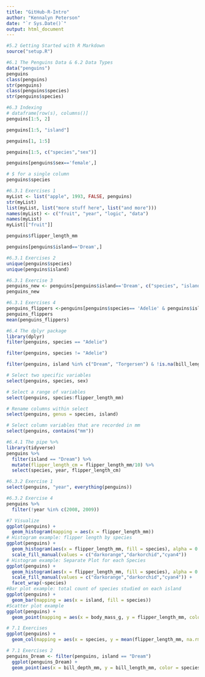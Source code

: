 ```yaml
---
title: "GitHub-R-Intro"
author: "Kennalyn Peterson"
date: "`r Sys.Date()`"
output: html_document
---
```


```r
#5.2 Getting Started with R Markdown
source("setup.R")
```

```r
#6.1 The Penguins Data & 6.2 Data Types
data("penguins")
penguins
class(penguins)
str(penguins)
class(penguins$species)
str(penguins$species)
```

```r
#6.3 Indexing
# dataframe[row(s), columns()]
penguins[1:5, 2]

penguins[1:5, "island"]

penguins[1, 1:5]

penguins[1:5, c("species","sex")]

penguins[penguins$sex=='female',]

# $ for a single column
penguins$species
```

```r
#6.3.1 Exercises 1
myList <- list("apple", 1993, FALSE, penguins)
str(myList)
list(myList, list("more stuff here", list("and more")))
names(myList) <- c("fruit", "year", "logic", "data")
names(myList)
myList[["fruit"]]

penguins$flipper_length_mm

penguins[penguins$island=='Dream',]
```

```r
#6.3.1 Exercises 2
unique(penguins$species)
unique(penguins$island)
```

```r
#6.3.1 Exercise 3
penguins_new <- penguins[penguins$island=='Dream', c("species", "island", "flipper_length_mm")]
penguins_new
```

```r
#6.3.1 Exercises 4
penguins_flippers <-penguins[penguins$species== 'Adelie' & penguins$island== 'Dream', "flipper_length_mm"]
penguins_flippers
mean(penguins_flippers)
```

```r
#6.4 The dplyr package
library(dplyr)
filter(penguins, species == "Adelie")

filter(penguins, species != "Adelie")

filter(penguins, island %in% c("Dream", "Torgersen") & !is.na(bill_length_mm))

# Select two specific variables
select(penguins, species, sex)

# Select a range of variables
select(penguins, species:flipper_length_mm)

# Rename columns within select
select(penguins, genus = species, island)

# Select column variables that are recorded in mm
select(penguins, contains("mm"))
```

```r
#6.4.1 The pipe %>%
library(tidyverse)
penguins %>% 
  filter(island == "Dream") %>% 
  mutate(flipper_length_cm = flipper_length_mm/10) %>% 
  select(species, year, flipper_length_cm)
```

```r
#6.3.2 Exercise 1
select(penguins, "year", everything(penguins))
```

```r
#6.3.2 Exercise 4
penguins %>% 
  filter(!year %in% c(2008, 2009))
```

```r
#7 Visualize
ggplot(penguins) + 
  geom_histogram(mapping = aes(x = flipper_length_mm))
# Histogram example: flipper length by species
ggplot(penguins) +
  geom_histogram(aes(x = flipper_length_mm, fill = species), alpha = 0.5, position = "identity") +
  scale_fill_manual(values = c("darkorange","darkorchid","cyan4"))
# Histogram example: Separate Plot for each Species
ggplot(penguins) +
  geom_histogram(aes(x = flipper_length_mm, fill = species), alpha = 0.5, position = "identity") +
  scale_fill_manual(values = c("darkorange","darkorchid","cyan4")) +
  facet_wrap(~species)
#Bar plot example: total count of species studied on each island
ggplot(penguins) +
  geom_bar(mapping = aes(x = island, fill = species))
#Scatter plot example
ggplot(penguins) +
  geom_point(mapping = aes(x = body_mass_g, y = flipper_length_mm, color = species))
```

```r
# 7.1 Exercises
ggplot(penguins) +
  geom_col(mapping = aes(x = species, y = mean(flipper_length_mm, na.rm = TRUE),fill = species))

```

```r
# 7.1 Exercises 2
penguins_Dream <- filter(penguins, island == "Dream") 
  ggplot(penguins_Dream) +
  geom_point(aes(x = bill_depth_mm, y = bill_length_mm, color = species))
```
